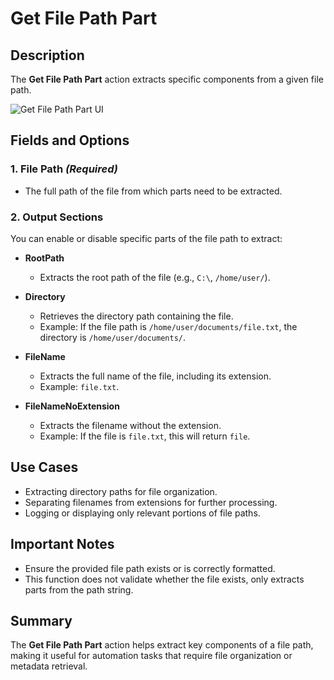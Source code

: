 # Get File Path Part

## Description

The **Get File Path Part** action extracts specific components from a given file path.

![Get File Path Part UI](../assets/file/get-file-path-part.png)

## Fields and Options  

### 1. **File Path** *(Required)* 

- The full path of the file from which parts need to be extracted.  

### 2. **Output Sections**

You can enable or disable specific parts of the file path to extract:

- **RootPath**  
  - Extracts the root path of the file (e.g., `C:\`, `/home/user/`).  

- **Directory**  
  - Retrieves the directory path containing the file.  
  - Example: If the file path is `/home/user/documents/file.txt`, the directory is `/home/user/documents/`.  

- **FileName**  
  - Extracts the full name of the file, including its extension.  
  - Example: `file.txt`.  

- **FileNameNoExtension**  
  - Extracts the filename without the extension.  
  - Example: If the file is `file.txt`, this will return `file`.  

## Use Cases

- Extracting directory paths for file organization.  
- Separating filenames from extensions for further processing.  
- Logging or displaying only relevant portions of file paths.  

## Important Notes

- Ensure the provided file path exists or is correctly formatted.  
- This function does not validate whether the file exists, only extracts parts from the path string.  

## Summary

The **Get File Path Part** action helps extract key components of a file path, making it useful for automation tasks that require file organization or metadata retrieval.